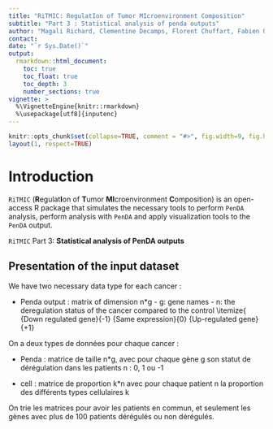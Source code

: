 ```yaml
---
title: "RiTMIC: RegulatIon of Tumor MIcroenvironment Composition"
subtitle: "Part 3 : Statistical analysis of penda outputs"
author: "Magali Richard, Clementine Decamps, Florent Chuffart, Fabien Quinquis, Daniel Jost"
contact: 
date: "`r Sys.Date()`"
output: 
  rmarkdown::html_document:
    toc: true
    toc_float: true
    toc_depth: 3
    number_sections: true
vignette: >
  %\VignetteEngine{knitr::rmarkdown}
  %\usepackage[utf8]{inputenc}
---
```


```r
knitr::opts_chunk$set(collapse=TRUE, comment = "#>", fig.width=9, fig.height=6, eval=TRUE, echo=TRUE, results="verbatim", dpi=75)
layout(1, respect=TRUE)
```


# Introduction

`RiTMIC` (**R**egulat**I**on of **T**umor **MI**croenvironment **C**omposition) is an open-access R package that simulates the necessary tools to perform `PenDA` analysis, perform analysis with `PenDA` and apply visualization tools to the `PenDA` output. 

`RiTMIC` Part 3: **Statistical analysis of PenDA outputs**

## Presentation of the input dataset

We have two necessary data type for each cancer :

- Penda output : matrix of dimension n*g \cr - g: gene names \cr - n: the deregulation status of the cancer compared to the control \itemize{
\item{Down regulated gene}{-1}
\item{Same expression}{0}
\item{Up-regulated gene}{+1} 

On a deux types de données pour chaque cancer :

* Penda : matrice de taille n*g, avec pour chaque gène g son statut de dérégulation dans les patients n : 0, 1 ou -1

* cell : matrice de proportion k*n avec pour chaque patient n la proportion des différents types cellulaires k

On trie les matrices pour avoir les patients en commun, et seulement les gènes avec plus de 100 patients dérégulés ou non dérégulés.
